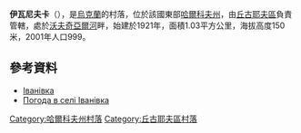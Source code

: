 {{coord|49|37|50|N|36|54|4|E|scale:100000_region:UA|display=title}}

'''伊瓦尼夫卡'''（{{lang-uk|Іванівка}}），是[[烏克蘭|烏克蘭]]的村落，位於該國東部[[哈爾科夫州|哈爾科夫州]]，由[[丘古耶夫區|丘古耶夫區]]負責管轄，處於[[沃夫奇亞爾河|沃夫奇亞爾河]]畔，始建於1921年，面積1.03平方公里，海拔高度150米，2001年人口999。

==參考資料==
*[http://w1.c1.rada.gov.ua/pls/z7502/A005?rdat1=09.01.2009&rf7571=34168 Іванівка]{{dead link|date=2017年11月 |bot=InternetArchiveBot |fix-attempted=yes }}
* [http://weather.in.ua/ua/har'kovskaja/9284 Погода в селі Іванівка] {{Wayback|url=http://weather.in.ua/ua/har%27kovskaja/9284 |date=20160323024751 }}

{{DEFAULTSORT:Іванівка}}
[[Category:哈爾科夫州村落|Category:哈爾科夫州村落]]
[[Category:丘古耶夫區村落|Category:丘古耶夫區村落]]


{{Kharkiv-geo-stub}}